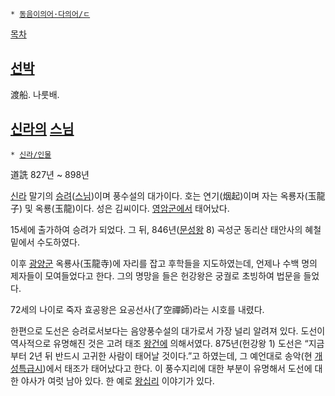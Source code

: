  * [[동음이의어·다의어/ㄷ]]

[[목차]]
== [[선박]] ==
渡船. 나룻배.

== [[신라]]의 [[스님]] ==
 * [[신라/인물]]

道詵
827년 ~ 898년

[[신라]] 말기의 [[승려]]([[스님]])이며 풍수설의 대가이다. 호는 연기(烟起)이며 자는 옥룡자(玉龍子) 및 옥룡(玉龍)이다. 성은 김씨이다. [[영암군]]에서 태어났다.

15세에 출가하여 승려가 되었다. 그 뒤, 846년([[문성왕]] 8) 곡성군 동리산 태안사의 혜철 밑에서 수도하였다.

이후 [[광양시|광양군]] 옥룡사(玉龍寺)에 자리를 잡고 후학들을 지도하였는데, 언제나 수백 명의 제자들이 모여들었다고 한다. 그의 명망을 들은 헌강왕은 궁궐로 초빙하여 법문을 들었다.

72세의 나이로 죽자 효공왕은 요공선사(了空禪師)라는 시호를 내렸다.

한편으로 도선은 승려로서보다는 음양풍수설의 대가로서 가장 널리 알려져 있다. 도선이 역사적으로 유명해진 것은 고려 태조 [[왕건]]에 의해서였다. 875년(헌강왕 1) 도선은 “지금부터 2년 뒤 반드시 고귀한 사람이 태어날 것이다.”고 하였는데, 그 예언대로 송악(현 [[개성특급시]])에서 태조가 태어났다고 한다. 이 풍수지리에 대한 부분이 유명해서 도선에 대한 야사가 여럿 남아 있다. 한 예로 [[왕십리]] 이야기가 있다.

